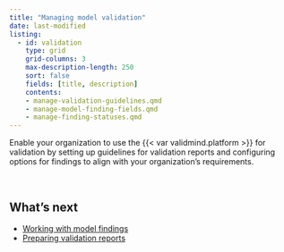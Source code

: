 ```yaml
---
title: "Managing model validation"
date: last-modified
listing:
  - id: validation
    type: grid
    grid-columns: 3
    max-description-length: 250
    sort: false
    fields: [title, description]
    contents:
    - manage-validation-guidelines.qmd
    - manage-model-finding-fields.qmd
    - manage-finding-statuses.qmd
---
```


Enable your organization to use the {{< var validmind.platform >}} for validation by setting up guidelines for validation reports and configuring options for findings to align with your organization's requirements.

:::{#validation}
:::

<br>

## What's next

- [Working with model findings](working-with-model-findings.qmd)
- [Preparing validation reports](preparing-validation-reports.qmd)
